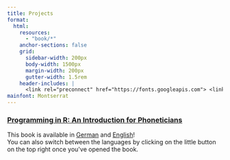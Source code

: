 ```yaml
---
title: Projects
format:
  html: 
    resources:
      - "book/*"
    anchor-sections: false
    grid:
      sidebar-width: 200px
      body-width: 1500px
      margin-width: 200px
      gutter-width: 1.5rem
    header-includes: |
      <link rel="preconnect" href="https://fonts.googleapis.com"> <link rel="preconnect" href="https://fonts.gstatic.com" crossorigin> <link href="https://fonts.googleapis.com/css2?family=Montserrat:ital,wght@0,100..900;1,100..900&display=swap" rel="stylesheet"> <link rel="stylesheet" media="screen" href="https://fontlibrary.org//face/tex-gyre-adventor" type="text/css"/>
mainfont: Montserrat
---
```


```{=html}
<h3><a href="https://johannacronenberg.github.io/basic_R/setup" target="_blank"><b>Programming in R: An Introduction for Phoneticians</b></a></h3>
<p>This book is available in <a href="https://johannacronenberg.github.io/basic_R" target="_blank">German</a> and <a href="https://johannacronenberg.github.io/basic_R/setup" target="_blank">English</a>!<br>You can also switch between the languages by clicking on the little button on the top right once you've opened the book.</p>
```




